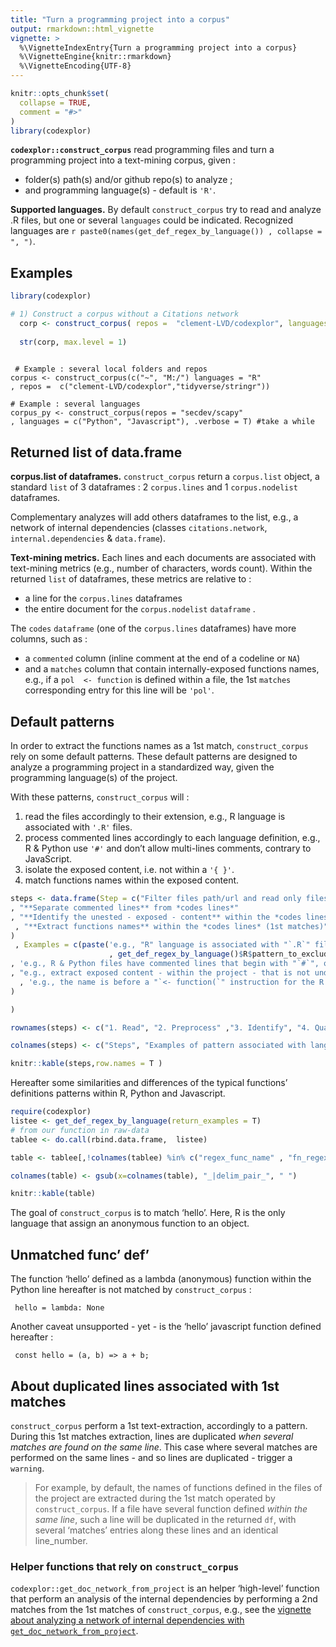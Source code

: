 ```yaml
---
title: "Turn a programming project into a corpus"
output: rmarkdown::html_vignette
vignette: >
  %\VignetteIndexEntry{Turn a programming project into a corpus}
  %\VignetteEngine{knitr::rmarkdown}
  %\VignetteEncoding{UTF-8}
---
```


```r
knitr::opts_chunk$set(
  collapse = TRUE,
  comment = "#>"
)
library(codexplor)

```

**`codexplor::construct_corpus`** read programming files and turn a programming project into a text-mining corpus, given :

- folder(s) path(s) and/or github repo(s) to analyze ;
- and programming language(s) - default is `'R'`.

**Supported languages.** By default `construct_corpus` try to read and analyze .R files, but one or several `languages` could be indicated. Recognized languages are `r paste0(names(get_def_regex_by_language()) , collapse = ", ")`. 

## Examples


```r
library(codexplor)

# 1) Construct a corpus without a Citations network
  corp <- construct_corpus( repos =  "clement-LVD/codexplor", languages = "R")
  
  str(corp, max.level = 1) 
  
```

     # Example : several local folders and repos
    corpus <- construct_corpus(c("~", "M:/") languages = "R"
    , repos =  c("clement-LVD/codexplor","tidyverse/stringr"))
   
    # Example : several languages
    corpus_py <- construct_corpus(repos = "secdev/scapy"
    , languages = c("Python", "Javascript"), .verbose = T) #take a while


## Returned list of data.frame
**corpus.list of dataframes.** `construct_corpus` return a `corpus.list` object, a standard `list` of 3 dataframes : 2 `corpus.lines` and 1 `corpus.nodelist` dataframes. 

Complementary analyzes will add others dataframes to the list, e.g., a network of internal dependencies (classes `citations.network`, `internal.dependencies` & `data.frame`).

**Text-mining metrics.** 
Each lines and each documents are associated with text-mining metrics (e.g., number of characters, words count). Within the returned `list` of dataframes, these metrics are relative to : 

- a line for the `corpus.lines` dataframes
- the entire document for the `corpus.nodelist` `dataframe` .

The `codes` `dataframe` (one of the `corpus.lines` dataframes) have more columns, such as :

- a `commented` column (inline comment at the end of a codeline or `NA`)
- and a `matches` column that contain internally-exposed functions names, e.g., if a `pol  <- function` is defined within a file, the 1st `matches` corresponding entry for this line will be `'pol'`.

## Default patterns
In order to extract the functions names as a 1st match, `construct_corpus` rely on some default patterns. 
These default patterns are designed to analyze a programming project in a standardized way, given the programming language(s) of the project.

With these patterns, `construct_corpus` will :

1. read the files accordingly to their extension, e.g., R language is associated with `'.R'` files. 
2. process commented lines accordingly to each language definition, e.g., R & Python use `'#'` and don't allow multi-lines comments, contrary to JavaScript.
3. isolate the exposed content, i.e. not within a `'{ }'`.
3. match functions names within the exposed content.

```r

steps <- data.frame(Step = c("Filter files path/url and read only files with correct extension(s)"  
, "**Separate commented lines** from *codes lines*"  
, "**Identify the unested - exposed - content** within the *codes lines*, in order to exclude the non-exposed functions (*aka* nested functions) from the matches of the next step"
 , "**Extract functions names** within the *codes lines* (1st matches)"
)
 , Examples = c(paste('e.g., "R" language is associated with "`.R`" files and a default filtering pattern (i.e."'
                      , get_def_regex_by_language()$R$pattern_to_exclude, '")'  )
, 'e.g., R & Python files have commented lines that begin with "`#`", others languages commented lines begin with "`//`". Commented blocks on several lines use ("`/*`")'
, "e.g., extract exposed content - within the project - that is not under a block of code delimitor such as '{' and '}' for the R language"
  , 'e.g., the name is before a "`<- function(`" instruction for the R programming language'
)

)

rownames(steps) <- c("1. Read", "2. Preprocess" ,"3. Identify", "4. Qualify")

colnames(steps) <- c("Steps", "Examples of pattern associated with language(s)")

knitr::kable(steps,row.names = T )

```

Hereafter some similarities and differences of the typical functions' definitions patterns within R, Python and Javascript.

```r
require(codexplor)
listee <- get_def_regex_by_language(return_examples = T)
# from our function in raw-data
tablee <- do.call(rbind.data.frame,  listee) 

table <- tablee[,!colnames(tablee) %in% c("regex_func_name" , "fn_regex", "local_file_ext", "nested_codes")]

colnames(table) <- gsub(x=colnames(table), "_|delim_pair_", " ")

knitr::kable(table)

```

The goal of `construct_corpus` is to match 'hello'. Here, R is the only language that assign an anonymous function to an object. 

## Unmatched func' def'
The function 'hello' defined as a lambda (anonymous) function within the Python line hereafter is not matched by `construct_corpus` :

     hello = lambda: None

Another caveat unsupported - yet - is the 'hello' javascript function defined hereafter :

     const hello = (a, b) => a + b;

## About duplicated lines associated with 1st matches
`construct_corpus` perform a 1st text-extraction, accordingly to a pattern. During this 1st matches extraction, lines are duplicated *when several matches are found on the same line*. This case where several matches are performed on the same lines - and so lines are duplicated - trigger a `warning`. 

> For example, by default, the names of functions defined in the files of the project are extracted during the 1st match operated by `construct_corpus`. If a file have several function defined *within the same line*, such a line will be duplicated in the returned `df`, with several 'matches' entries along these lines and an identical line_number. 

### Helper functions that rely on `construct_corpus`
`codexplor::get_doc_network_from_project` is an helper 'high-level' function that perform an analysis of the internal dependencies by performing a 2nd matches from the 1st matches of `construct_corpus`, e.g., see the [vignette about analyzing a network of internal dependencies with `get_doc_network_from_project`](https://clement-lvd.github.io/codexplor/articles/vignette_citations.network_df_of_internal.dependencies.html).
